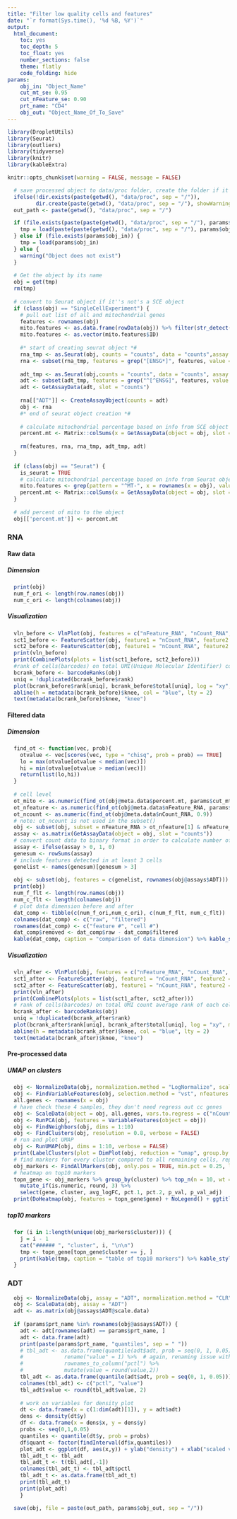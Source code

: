 ```yaml
---
title: "Filter low quality cells and features"
date: "`r format(Sys.time(), '%d %B, %Y')`"
output:
  html_document:
    toc: yes
    toc_depth: 5
    toc_float: yes
    number_sections: false
    theme: flatly
    code_folding: hide
params:
    obj_in: "Object_Name"
    cut_mt_se: 0.95
    cut_nFeature_se: 0.90
    prt_name: "CD4"
    obj_out: "Object_Name_Of_To_Save"
---
```

    
```r
library(DropletUtils)
library(Seurat)
library(outliers)
library(tidyverse)
library(knitr)
library(kableExtra)

knitr::opts_chunk$set(warning = FALSE, message = FALSE)
```

```r
  # save processed object to data/proc folder, create the folder if it doesn't exist 
  ifelse(!dir.exists(paste(getwd(), "data/proc", sep = "/")), 
         dir.create(paste(getwd(), "data/proc", sep = "/"), showWarnings = FALSE, recursive = TRUE), FALSE)
  out_path <- paste(getwd(), "data/proc", sep = "/")
```

```r
  if (file.exists(paste(paste(getwd(), "data/proc", sep = "/"), params$obj_in, sep = "/"))) {
    tmp = load(paste(paste(getwd(), "data/proc", sep = "/"), params$obj_in, sep = "/"))
  } else if (file.exists(params$obj_in)) {
    tmp = load(params$obj_in)
  } else {
    warning("Object does not exist")
  }
  
  # Get the object by its name
  obj = get(tmp)
  rm(tmp)
  
  # convert to Seurat object if it''s not's a SCE object
  if (class(obj) == "SingleCellExperiment") {
    # pull out list of all and mitochondrial genes
    features <- rownames(obj)
    mito.features <- as.data.frame(rowData(obj)) %>% filter(str_detect(Symbol, "MT-")) %>% select(ID)
    mito.features <- as.vector(mito.features$ID)
    
    #* start of creating seurat object *#
    rna_tmp <- as.Seurat(obj, counts = "counts", data = "counts",assay = "RNA", project = "SeuratObject")
    rna <- subset(rna_tmp, features = grep("[ENSG*]", features, value = TRUE))
    
    adt_tmp <- as.Seurat(obj,counts = "counts", data = "counts", assay = "ADT", project = "SeuratObject")
    adt <- subset(adt_tmp, features = grep("^[^ENSG]", features, value = TRUE))
    adt <- GetAssayData(adt, slot = "counts")
    
    rna[["ADT"]] <- CreateAssayObject(counts = adt)
    obj <- rna
    #* end of seurat object creation *#
    
    # calculate mitochondrial percentage based on info from SCE object
    percent.mt <- Matrix::colSums(x = GetAssayData(object = obj, slot = 'counts')[mito.features, ]) /  Matrix::colSums(x = GetAssayData(object = obj, slot = 'counts'))
    
    rm(features, rna, rna_tmp, adt_tmp, adt)
  }
  
  if (class(obj) == "Seurat") {
    is_seurat = TRUE
    # calculate mitochondrial percentage based on info from Seurat object
    mito.features <- grep(pattern = "^MT-", x = rownames(x = obj), value = TRUE)
    percent.mt <- Matrix::colSums(x = GetAssayData(object = obj, slot = 'counts')[mito.features, ]) / Matrix::colSums(x = GetAssayData(object = obj, slot = 'counts'))
  }
  
  # add percent of mito to the object
  obj[['percent.mt']] <- percent.mt
```

### RNA
#### Raw data
##### Dimension
```r
  print(obj)
  num_f_ori <- length(row.names(obj))
  num_c_ori <- length(colnames(obj))
```

##### Visualization 
```r
  vln_before <- VlnPlot(obj, features = c("nFeature_RNA", "nCount_RNA", "percent.mt"), pt.size = 0.005, ncol = 3) 
  sct1_before <- FeatureScatter(obj, feature1 = "nCount_RNA", feature2 = "percent.mt") + theme(legend.position="bottom") + theme(legend.title = element_blank())
  sct2_before <- FeatureScatter(obj, feature1 = "nCount_RNA", feature2 = "nFeature_RNA") + theme(legend.position="bottom") + theme(legend.title = element_blank())
  print(vln_before)
  print(CombinePlots(plots = list(sct1_before, sct2_before)))
  #rank of cells(barcodes) on total UMI(Unique Molecular Identifier) count average rank of each cell/barcode corss gene/total UMI count
  bcrank_before <- barcodeRanks(obj)
  uniq = !duplicated(bcrank_before$rank)
  plot(bcrank_before$rank[uniq], bcrank_before$total[uniq], log = "xy", main = "barcode ranking - before QC", xlab = "Rank", ylab = "Total count", cex = 0.5, cex.lab = 1.2)
  abline(h = metadata(bcrank_before)$knee, col = "blue", lty = 2) 
  text(metadata(bcrank_before)$knee, "knee")
```

#### Filtered data
##### Dimension
```r
  find_ot <- function(vec, prob){
    otvalue <- vec[scores(vec, type = "chisq", prob = prob) == TRUE]
    lo = max(otvalue[otvalue < median(vec)])
    hi = min(otvalue[otvalue > median(vec)])
    return(list(lo,hi))
  }
  
  # cell level
  ot_mito <- as.numeric(find_ot(obj@meta.data$percent.mt, params$cut_mt_se))[2]
  ot_nfeature <- as.numeric(find_ot(obj@meta.data$nFeature_RNA, params$cut_nFeature_se))
  ot_ncount <- as.numeric(find_ot(obj@meta.data$nCount_RNA, 0.9))
  # note: ot_ncount is not used in the subset()
  obj <- subset(obj, subset = nFeature_RNA > ot_nfeature[1] & nFeature_RNA < ot_nfeature[2] & percent.mt < ot_mito)
  assay <- as.matrix(GetAssayData(object = obj, slot = "counts"))
  # convert count data to binary format in order to calculate number of cells of each feature
  assay <- ifelse(assay > 0, 1, 0)
  genesum <- rowSums(assay)
  # include features detected in at least 3 cells
  genelist <- names(genesum)[genesum > 3]
  
  obj <- subset(obj, features = c(genelist, rownames(obj@assays$ADT)))  # have to specify ADT name to avoid deletion due to duplicate names between ADT and RNA
  print(obj)
  num_f_flt <- length(row.names(obj))
  num_c_flt <- length(colnames(obj))
  # plot data dimension before and after
  dat_comp <- tibble(c(num_f_ori,num_c_ori), c(num_f_flt, num_c_flt))
  colnames(dat_comp) <- c("raw", "filtered")
  rownames(dat_comp) <- c("feature #", "cell #")
  dat_comp$removed <- dat_comp$raw - dat_comp$filtered
  kable(dat_comp, caption = "comparison of data dimension") %>% kable_styling(bootstrap_options = "striped", full_width = F)
```

##### Visualization
```r
  vln_after <- VlnPlot(obj, features = c("nFeature_RNA", "nCount_RNA", "percent.mt"),  pt.size = 0.005, ncol = 3)
  sct1_after <- FeatureScatter(obj, feature1 = "nCount_RNA", feature2 = "percent.mt") + theme(legend.position="bottom") + theme(legend.title = element_blank())
  sct2_after <- FeatureScatter(obj, feature1 = "nCount_RNA", feature2 = "nFeature_RNA") + theme(legend.position="bottom") + theme(legend.title = element_blank())
  print(vln_after)
  print(CombinePlots(plots = list(sct1_after, sct2_after)))
  # rank of cells(barcodes) on total UMI count average rank of each cell/barcode corss gene/total UMI count
  bcrank_after <- barcodeRanks(obj)
  uniq = !duplicated(bcrank_after$rank)
  plot(bcrank_after$rank[uniq], bcrank_after$total[uniq], log = "xy", main = "barcode ranking - atfer QC", xlab = "Rank", ylab = "Total count", cex = 0.5, cex.lab = 1.2)
  abline(h = metadata(bcrank_after)$knee, col = "blue", lty = 2)
  text(metadata(bcrank_after)$knee, "knee")
```

#### Pre-processed data
##### UMAP on clusters
```r
  obj <- NormalizeData(obj, normalization.method = "LogNormalize", scale.factor = 10000)
  obj <- FindVariableFeatures(obj, selection.method = "vst", nfeatures = 2000)
  all.genes <- rownames(x = obj)
  # have check these 4 samples, they don't need regress out cc genes
  obj <- ScaleData(object = obj, all.genes, vars.to.regress = c("nCount_RNA", "percent.mito"))
  obj <- RunPCA(obj, features = VariableFeatures(object = obj))
  obj <- FindNeighbors(obj, dims = 1:10)
  obj <- FindClusters(obj, resolution = 0.8, verbose = FALSE)
  # run and plot UMAP
  obj <- RunUMAP(obj, dims = 1:10, verbose = FALSE)
  print(LabelClusters(plot = DimPlot(obj, reduction = "umap", group.by = "RNA_snn_res.0.8"), id = "RNA_snn_res.0.8", size = 4))
  # find markers for every cluster compared to all remaining cells, report only the positive ones
  obj_markers <- FindAllMarkers(obj, only.pos = TRUE, min.pct = 0.25, logfc.threshold = 0.25)
  # heatmap on top10 markers
  topn_gene <- obj_markers %>% group_by(cluster) %>% top_n(n = 10, wt = avg_logFC) %>%
    mutate_if(is.numeric, round, 3) %>%
    select(gene, cluster, avg_logFC, pct.1, pct.2, p_val, p_val_adj)
  print(DoHeatmap(obj, features = topn_gene$gene) + NoLegend() + ggtitle("top10 markers") + theme(axis.text = element_text(size = 4)))
```

##### top10 markers {.tabset}
```r
  for (i in 1:length(unique(obj_markers$cluster))) {
    j = i - 1
    cat("###### ", "cluster", i, "\n\n")
    tmp <- topn_gene[topn_gene$cluster == j, ]
    print(kable(tmp, caption = "table of top10 markers") %>% kable_styling(bootstrap_options = "striped", full_width = F))
  }
```

### ADT
```r
  obj <- NormalizeData(obj, assay = "ADT", normalization.method = "CLR")
  obj <- ScaleData(obj, assay = "ADT")
  adt <- as.matrix(obj@assays$ADT@scale.data)
  
  if (params$prt_name %in% rownames(obj@assays$ADT)) {
    adt <- adt[rownames(adt) == params$prt_name, ]
    adt <- data.frame(adt)
    print(paste(params$prt_name, "quantiles", sep = " "))
    # tbl_adt <- as.data.frame(quantile(adt$adt, prob = seq(0, 1, 0.05))) %>%
    #             rename("value" = 1) %>%  # again, renaming issue with dplr, ok, i use the old way to rename - Nov-08-2019
    #             rownames_to_column("pctl") %>%
    #             mutate(value = round(value,2))
    tbl_adt <- as.data.frame(quantile(adt$adt, prob = seq(0, 1, 0.05))) %>% rownames_to_column("pctl")
    colnames(tbl_adt) <- c("pctl", "value")
    tbl_adt$value <- round(tbl_adt$value, 2)
    
    # work on variables for density plot
    dt <- data.frame(x = c(1:dim(adt)[1]), y = adt$adt)
    dens <- density(dt$y)
    df <- data.frame(x = dens$x, y = dens$y)
    probs <- seq(0,1,0.05)
    quantiles <- quantile(dt$y, prob = probs)
    df$quant <- factor(findInterval(df$x,quantiles))
    plot_adt <- ggplot(df, aes(x,y)) + ylab("density") + xlab("scaled values") + geom_line() + ggtitle(paste(params$prt_name, "distribution", sep = " ")) + geom_ribbon(aes(ymin = 0, ymax = y, fill = quant)) + scale_x_continuous(breaks = quantiles) + scale_fill_brewer(guide = "none") + theme(axis.text.x = element_text(angle = 90), axis.text = element_text(size = 6))
    tbl_adt_t <- tbl_adt
    tbl_adt_t <- t(tbl_adt[,-1])
    colnames(tbl_adt_t) <- tbl_adt$pctl
    tbl_adt_t <- as.data.frame(tbl_adt_t)
    print(tbl_adt_t)
    print(plot_adt)
    }
```

```r
  save(obj, file = paste(out_path, params$obj_out, sep = "/"))
```
